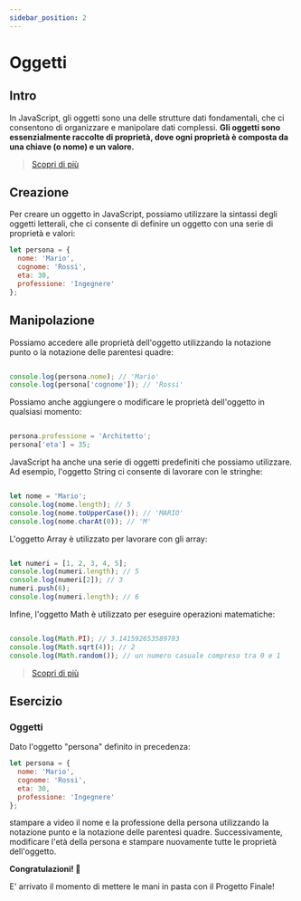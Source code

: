```yaml
---
sidebar_position: 2
---
```


# Oggetti

## Intro

In JavaScript, gli oggetti sono una delle strutture dati fondamentali, che ci consentono di organizzare e manipolare dati complessi. **Gli oggetti sono essenzialmente raccolte di proprietà, dove ogni proprietà è composta da una chiave (o nome) e un valore.**

> [Scopri di più](https://www.w3schools.com/js/js_objects.asp)

## Creazione

Per creare un oggetto in JavaScript, possiamo utilizzare la sintassi degli oggetti letterali, che ci consente di definire un oggetto con una serie di proprietà e valori:

```jsx
let persona = {
  nome: 'Mario',
  cognome: 'Rossi',
  eta: 30,
  professione: 'Ingegnere'
};
```

## Manipolazione

Possiamo accedere alle proprietà dell'oggetto utilizzando la notazione punto o la notazione delle parentesi quadre:

```jsx

console.log(persona.nome); // 'Mario'
console.log(persona['cognome']); // 'Rossi'
```

Possiamo anche aggiungere o modificare le proprietà dell'oggetto in qualsiasi momento:

```jsx

persona.professione = 'Architetto';
persona['eta'] = 35;

```

JavaScript ha anche una serie di oggetti predefiniti che possiamo utilizzare. Ad esempio, l'oggetto String ci consente di lavorare con le stringhe:

```jsx

let nome = 'Mario';
console.log(nome.length); // 5
console.log(nome.toUpperCase()); // 'MARIO'
console.log(nome.charAt(0)); // 'M'
```

L'oggetto Array è utilizzato per lavorare con gli array:

```jsx

let numeri = [1, 2, 3, 4, 5];
console.log(numeri.length); // 5
console.log(numeri[2]); // 3
numeri.push(6);
console.log(numeri.length); // 6

```

Infine, l'oggetto Math è utilizzato per eseguire operazioni matematiche:

```jsx

console.log(Math.PI); // 3.141592653589793
console.log(Math.sqrt(4)); // 2
console.log(Math.random()); // un numero casuale compreso tra 0 e 1
```

> [Scopri di più](https://www.w3schools.com/js/js_math.asp)

## Esercizio

### Oggetti

Dato l'oggetto "persona" definito in precedenza:

```jsx
let persona = {
  nome: 'Mario',
  cognome: 'Rossi',
  eta: 30,
  professione: 'Ingegnere'
};
```

stampare a video il nome e la professione della persona utilizzando 
la notazione punto e la notazione delle parentesi quadre. 
Successivamente, modificare l'età della persona e stampare nuovamente tutte le proprietà dell'oggetto.

**Congratulazioni! 🎉** 

E' arrivato il momento di mettere le mani in pasta con il Progetto Finale!